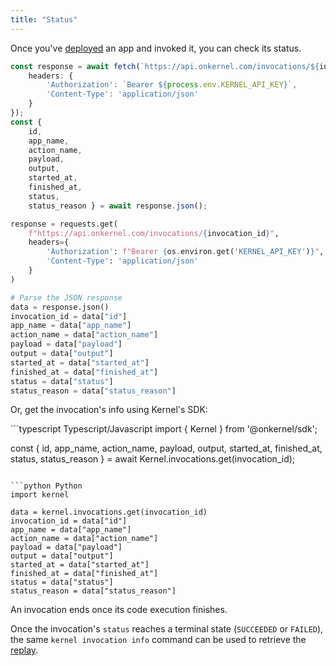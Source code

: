 ```yaml
---
title: "Status"
---
```


Once you've [deployed](/launch/deploy) an app and invoked it, you can check its status.
<CodeGroup>

```typescript Typescript/Javascript
const response = await fetch(`https://api.onkernel.com/invocations/${invocation_id}`, {
    headers: {
        'Authorization': `Bearer ${process.env.KERNEL_API_KEY}`,
        'Content-Type': 'application/json'
    }
});
const {
    id,
    app_name,
    action_name,
    payload,
    output,
    started_at,
    finished_at,
    status,
    status_reason } = await response.json();
```

```python Python
response = requests.get(
    f"https://api.onkernel.com/invocations/{invocation_id}",
    headers={
        'Authorization': f"Bearer {os.environ.get('KERNEL_API_KEY')}",
        'Content-Type': 'application/json'
    }
)

# Parse the JSON response
data = response.json()
invocation_id = data["id"]
app_name = data["app_name"]
action_name = data["action_name"]
payload = data["payload"]
output = data["output"]
started_at = data["started_at"]
finished_at = data["finished_at"]
status = data["status"]
status_reason = data["status_reason"]
```

</CodeGroup>

Or, get the invocation's info using Kernel's SDK:

<CodeGroup>
```typescript Typescript/Javascript
import { Kernel } from '@onkernel/sdk';

const {
    id,
    app_name,
    action_name,
    payload,
    output,
    started_at,
    finished_at,
    status,
    status_reason
} = await Kernel.invocations.get(invocation_id);
```

```python Python
import kernel

data = kernel.invocations.get(invocation_id)
invocation_id = data["id"]
app_name = data["app_name"]
action_name = data["action_name"]
payload = data["payload"]
output = data["output"]
started_at = data["started_at"]
finished_at = data["finished_at"]
status = data["status"]
status_reason = data["status_reason"]
```

</CodeGroup>

<Info>
  An invocation ends once its code execution finishes.
</Info>

Once the invocation's `status` reaches a terminal state (`SUCCEEDED` or `FAILED`), the same `kernel invocation info` command can be used to retrieve the [replay](/observability/replays).
